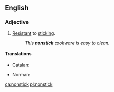==English==

===Adjective===
{{en-adj|-}}

# [[resistant|Resistant]] to [[stick]]ing.
#: ''This '''nonstick''' cookware is easy to clean.''

====Translations====
{{trans-top|resistant to sticking}}
* Catalan: {{t|ca|antiadherent|m|f}}
{{trans-mid}}
* Norman: {{t|nrf|non-cliuteux}}
{{trans-bottom}}

[[ca:nonstick]]
[[pl:nonstick]]